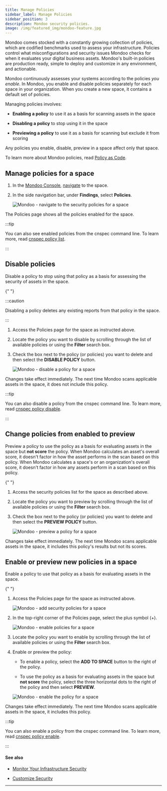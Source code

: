 ```yaml
---
title: Manage Policies
sidebar_label: Manage Policies
sidebar_position: 3
description: Mondoo security policies.
image: /img/featured_img/mondoo-feature.jpg
---
```


Mondoo comes stocked with a constantly growing collection of policies, which are codified benchmarks used to assess your infrastructure. Policies control what misconfigurations and security issues Mondoo checks for when it evaluates your digital business assets. Mondoo's built-in policies are production ready, simple to deploy and customize in any environment, and actionable.

Mondoo continuously assesses your systems according to the policies _you enable_. In Mondoo, you enable and disable policies separately for each space in your organization. When you create a new space, it contains a default set of policies.

Managing policies involves:

- **Enabling a policy** to use it as a basis for scanning assets in the space

- **Disabling a policy** to stop using it in the space

- **Previewing a policy** to use it as a basis for scanning but exclude it from scoring

Any policies you enable, disable, preview in a space affect only that space.

To learn more about Mondoo policies, read [Policy as Code](/platform/security/posture/pac/).

## Manage policies for a space

1. In the [Mondoo Console](https://console.mondoo.com), [navigate](/platform/start/navigate) to the space.

2. In the side navigation bar, under **Findings**, select **Policies**.

   ![Mondoo - navigate to the security policies for a space](/img/platform/security/policies.png)

The Policies page shows all the policies enabled for the space.

:::tip

You can also see enabled policies from the cnspec command line. To learn more, read [cnspec policy list](/cnspec/cli/cnspec_policy_list/).

:::

## Disable policies

Disable a policy to stop using that policy as a basis for assessing the security of assets in the space.

<Partial />{" "}

:::caution

Disabling a policy deletes any existing reports from that policy in the space.

:::

1. Access the Policies page for the space as instructed above.

2. Locate the policy you want to disable by scrolling through the list of available policies or using the **Filter** search box.

3. Check the box next to the policy (or policies) you want to delete and then select the **DISABLE POLICY** button.

   ![Mondoo - disable a policy for a space](/img/platform/security/disable-preview.png)

Changes take effect immediately. The next time Mondoo scans applicable assets in the space, it does not include this policy.

:::tip

You can also disable a policy from the cnspec command line. To learn more, read [cnspec policy disable](/cnspec/cli/cnspec_policy_disable/).

:::

## Change policies from enabled to preview

Preview a policy to use the policy as a basis for evaluating assets in the space but **not score** the policy. When Mondoo calculates an asset's overall score, it doesn't factor in how the asset performs in the scan based on this policy. When Mondoo calculates a space's or an organization's overall score, it doesn't factor in how any assets perform in a scan based on this policy.

<Partial />{" "}

1. Access the security policies list for the space as described above.

2. Locate the policy you want to preview by scrolling through the list of available policies or using the **Filter** search box.

3. Check the box next to the policy (or policies) you want to delete and then select the **PREVIEW POLICY** button.

   ![Mondoo - preview a policy for a space](/img/platform/security/disable-preview.png)

Changes take effect immediately. The next time Mondoo scans applicable assets in the space, it includes this policy's results but not its scores.

## Enable or preview new policies in a space

Enable a policy to use that policy as a basis for evaluating assets in the space.


<Partial />{" "}

1. Access the Policies page for the space as instructed above.

   ![Mondoo - add security policies for a space](/img/platform/security/policies.png)

2. In the top-right corner of the Policies page, select the plus symbol (+).

   ![Mondoo - enable policies for a space](/img/platform/security/policies-enable.png)

3. Locate the policy you want to enable by scrolling through the list of available policies or using the **Filter** search box.

4. Enable or preview the policy:

   - To enable a policy, select the **ADD TO SPACE** button to the right of the policy.

   - To use the policy as a basis for evaluating assets in the space but **not score** the policy, select the three horizontal dots to the right of the policy and then select **PREVIEW**.

   ![Mondoo - enable the policy for a space](/img/platform/security/add-preview.png)

Changes take effect immediately. The next time Mondoo scans applicable assets in the space, it includes this policy.

:::tip

You can also enable a policy from the cnspec command line. To learn more, read [cnspec policy enable](/cnspec/cli/cnspec_policy_enable/).

:::

#### See also

- [Monitor Your Infrastructure Security](/platform/security/posture/monitor/)

- [Customize Security](/platform/security/customize/overview/)

---
